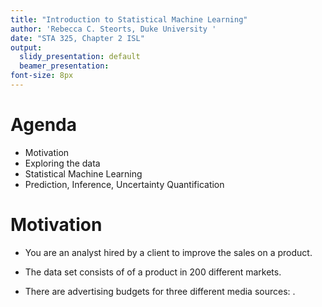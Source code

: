 ```yaml
---
title: "Introduction to Statistical Machine Learning"
author: 'Rebecca C. Steorts, Duke University '
date: "STA 325, Chapter 2 ISL"
output:
  slidy_presentation: default
  beamer_presentation:
font-size: 8px
---
```


Agenda
===
- Motivation 
- Exploring the data
- Statistical Machine Learning
- Prediction, Inference, Uncertainty 
Quantification 

Motivation
===
- You are an analyst hired by a client to improve the sales on a product. 

- The \textcolor{dbrown}{Advertisting} data set consists of \textcolor{dbrown}{sales} of a product in 200 different markets.
- There are advertising budgets for three different media sources: 
\textcolor{dbrown}{TV, radio, newspaper}.

